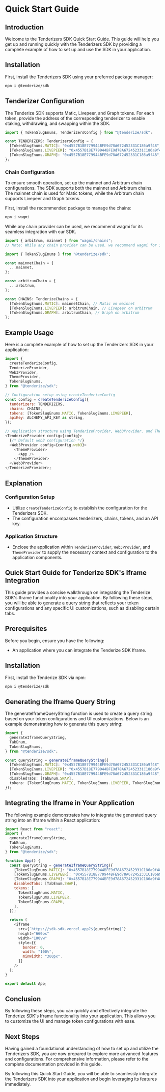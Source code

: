 
# Quick Start Guide

## Introduction

Welcome to the Tenderizers SDK Quick Start Guide.
This guide will help you get up and running quickly with the Tenderizers SDK
by providing a complete example of how to set up and use the SDK in your application.

## Installation

First, install the Tenderizers SDK using your preferred package manager:

```sh npm2yarn copy
npm i @tenderize/sdk
```

## Tenderizer Configuration

The Tenderize SDK supports Matic, Livepeer, and Graph tokens.
For each token, provide the address of the corresponding tenderizer
to enable staking, withdrawing, and swapping within the SDK.

```js filename="TENDERIZERS" copy
import { TokenSlugEnums, TenderizersConfig } from "@tenderize/sdk";

const TENDERIZERS: TenderizersConfig = {
  [TokenSlugEnums.MATIC]: "0x4557B18E779944BFE9d78A672452331C186a9f48",
  [TokenSlugEnums.LIVEPEER]: "0x4557B18E779944BFE9d78A672452331C186a9f48",
  [TokenSlugEnums.GRAPH]: "0x4557B18E779944BFE9d78A672452331C186a9f48",
};
```

### Chain Configuration

To ensure smooth operation, set up the mainnet and Arbitrum chain configurations. The SDK supports both the mainnet and Arbitrum chains. The mainnet chain is used for Matic tokens, while the Arbitrum chain supports Livepeer and Graph tokens.

First, install the recommended package to manage the chains:

```sh npm2yarn copy
npm i wagmi
```

<Callout type="info" emoji="ℹ️">
  While any chain provider can be used, we recommend wagmi for its seamless
  integration with our SDK.
</Callout>

```typescript filename="Chains"  copy
import { arbitrum, mainnet } from "wagmi/chains";
// Note: While any chain provider can be used, we recommend wagmi for its seamless integration with our SDK.

import { TokenSlugEnums } from "@tenderize/sdk";

const mainnetChain = {
  ...mainnet,
};

const arbitrumChain = {
  ...arbitrum,
};

const CHAINS: TenderizeChains = {
  [TokenSlugEnums.MATIC]: mainnetChain, // Matic on mainnet
  [TokenSlugEnums.LIVEPEER]: arbitrumChain, // Livepeer on arbitrum
  [TokenSlugEnums.GRAPH]: arbitrumChain, // Graph on arbitrum
};
```

## Example Usage

Here is a complete example of how to set up the Tenderizers SDK in your application:

```js filename="Example" copy
import {
  createTenderizeConfig,
  TenderizeProvider,
  Web3Provider,
  ThemeProvider,
  TokenSlugEnums,
} from "@tenderize/sdk";

// Configuration setup using createTenderizeConfig
const config = createTenderizeConfig({
  tenderizers: TENDERIZERS,
  chains: CHAINS,
  tokens: [TokenSlugEnums.MATIC, TokenSlugEnums.LIVEPEER],
  apiKey: ALCHEMY_API_KEY as string,
});

// Application structure using TenderizeProvider, Web3Provider, and ThemeProvider
<TenderizeProvider config={config}>
  {/* Default web3 configuration */}
  <Web3Provider config={config.web3}>
    <ThemeProvider>
      <App />
    </ThemeProvider>
  </Web3Provider>
</TenderizeProvider>;
```

## Explanation

### Configuration Setup

- Utilize `createTenderizeConfig` to establish the configuration for the Tenderizers SDK.
- The configuration encompasses tenderizers, chains, tokens, and an API key.

### Application Structure

- Enclose the application within `TenderizeProvider`, `Web3Provider`, and `ThemeProvider` to supply the necessary context and configuration to the application components.

## Quick Start Guide for Tenderize SDK's Iframe Integration

This guide provides a concise walkthrough on integrating the Tenderize SDK's Iframe functionality into your application. By following these steps, you will be able to generate a query string that reflects your token configurations and any specific UI customizations, such as disabling certain tabs.

## Prerequisites

Before you begin, ensure you have the following:

- An application where you can integrate the Tenderize SDK Iframe.

## Installation

First, install the Tenderize SDK via npm:

```sh npm2yarn copy
npm i @tenderize/sdk
```

## Generating the Iframe Query String

The generateIframeQueryString function is used to create a query string based on your token configurations and UI customizations.
Below is an example demonstrating how to generate this query string:

```typescript filename="Generate" copy
import {
  generateIframeQueryString,
  TabEnum,
  TokenSlugEnums,
} from "@tenderize/sdk";

const queryString = generateIframeQueryString({
  [TokenSlugEnums.MATIC]: "0x4557B18E779944BFE9d78A672452331C186a9f48",
  [TokenSlugEnums.LIVEPEER]: "0x4557B18E779944BFE9d78A672452331C186a9f48",
  [TokenSlugEnums.GRAPH]: "0x4557B18E779944BFE9d78A672452331C186a9f48",
  disabledTabs: [TabEnum.SWAP],
  tokens: [TokenSlugEnums.MATIC, TokenSlugEnums.LIVEPEER, TokenSlugEnums.GRAPH],
});
```

## Integrating the Iframe in Your Application

The following example demonstrates how to integrate
the generated query string into an Iframe within a React application:

```js filename="App.tsx"  copy
import React from "react";
import {
  generateIframeQueryString,
  TabEnum,
  TokenSlugEnums,
} from "@tenderize/sdk";

function App() {
  const queryString = generateIframeQueryString({
    [TokenSlugEnums.MATIC]: "0x4557B18E779944BFE9d78A672452331C186a9f48",
    [TokenSlugEnums.LIVEPEER]: "0x4557B18E779944BFE9d78A672452331C186a9f48",
    [TokenSlugEnums.GRAPH]: "0x4557B18E779944BFE9d78A672452331C186a9f48",
    disabledTabs: [TabEnum.SWAP],
    tokens: [
      TokenSlugEnums.MATIC,
      TokenSlugEnums.LIVEPEER,
      TokenSlugEnums.GRAPH,
    ],
  });

  return (
    <iframe
      src={`https://sdk-sdk.vercel.app?${queryString}`}
      height="660px"
      width="100vw"
      style={{
        border: 0,
        width: "100%",
        minWidth: "300px",
      }}
    />
  );
}

export default App;
```

## Conclusion

By following these steps, you can quickly and effectively integrate the Tenderize SDK's Iframe functionality into your application.
This allows you to customize the UI and manage token configurations with ease.

## Next Steps

Having gained a foundational understanding of how to set up and utilize the Tenderizers SDK,
you are now prepared to explore more advanced features and configurations. For comprehensive information, please refer to the complete documentation provided in this guide.

By following this Quick Start Guide, you will be able to seamlessly integrate the Tenderizers SDK into your application and begin leveraging its features immediately.
